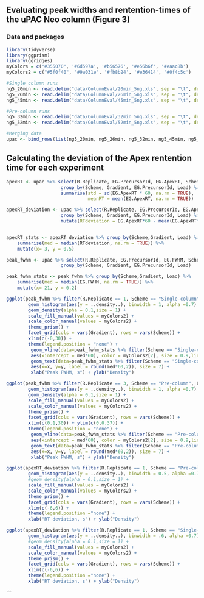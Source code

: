 ## Evaluating peak widths and rentention-times of the uPAC Neo column (Figure 3)

### Data and packages 

```r
library(tidyverse)
library(ggprism)
library(ggridges)
myColors = c("#355070", '#6d597a', '#b56576', '#e56b6f', '#eaac8b')
myColors2 = c("#5f0f40", '#9a031e', '#fb8b24', '#e36414', '#0f4c5c')
```

```r
#Single column runs
ng5_20min <- read.delim("data/ColumnEval/20min_5ng.xls", sep = "\t", dec = ",") %>% mutate(Gradient = "20min", Scheme = "Single-column", Load = "5ng") 
ng5_26min <- read.delim("data/ColumnEval/26min_5ng.xls", sep = "\t", dec = ",") %>% mutate(Gradient = "26min", Scheme = "Single-column", Load = "5ng") 
ng5_45min <- read.delim("data/ColumnEval/45min_5ng.xls", sep = "\t", dec = ",") %>% mutate(Gradient = "45min", Scheme = "Single-column", Load = "5ng") 

#Pre-column runs
ng5_32min <- read.delim("data/ColumnEval/32min_5ng.xls", sep = "\t", dec = ",") %>% mutate(Gradient = "32min", Scheme = "Pre-column", Load = "5ng") 
ng5_52min <- read.delim("data/ColumnEval/52min_5ng.xls", sep = "\t", dec = ",") %>% mutate(Gradient = "52min", Scheme = "Pre-column", Load = "5ng") 

#Merging data
upac <- bind_rows(list(ng5_20min, ng5_26min, ng5_32min, ng5_45min, ng5_52min)) %>% as_tibble()

```

## Calculating the deviation of the Apex rentention time for each experiment
```r
apexRT <- upac %>% select(R.Replicate, EG.PrecursorId, EG.ApexRT, Scheme, Gradient, Load) %>% 
                    group_by(Scheme, Gradient, EG.PrecursorId, Load) %>% 
                    summarise(std = sd(EG.ApexRT * 60, na.rm = TRUE),
                              meanRT = mean(EG.ApexRT, na.rm = TRUE)) 

apexRT_deviation <- upac %>% select(R.Replicate, EG.PrecursorId, EG.ApexRT, Scheme, Gradient, Load) %>% 
                    group_by(Scheme, Gradient, EG.PrecursorId, Load) %>% 
                    mutate(RTdeviation = EG.ApexRT*60 - mean(EG.ApexRT*60, na.rm = TRUE)) 


apexRT_stats <- apexRT_deviation %>% group_by(Scheme,Gradient, Load) %>% 
    summarise(med = median(RTdeviation, na.rm = TRUE)) %>% 
    mutate(x= 3, y = 0.5) 

peak_fwhm <- upac %>% select(R.Replicate, EG.PrecursorId, EG.FWHM, Scheme, Gradient, Load) %>% 
                    group_by(Scheme, Gradient, EG.PrecursorId, Load)

peak_fwhm_stats <- peak_fwhm %>% group_by(Scheme,Gradient, Load) %>% 
    summarise(med = median(EG.FWHM, na.rm = TRUE)) %>% 
    mutate(x= 21, y = 0.2)
```


```r

ggplot(peak_fwhm %>% filter(R.Replicate == 1, Scheme == "Single-column", Load == "5ng"), aes(x = EG.FWHM*60,fill = Gradient, color = Gradient)) + 
        geom_histogram(aes(y = ..density..), binwidth = 1, alpha =0.7) +
        geom_density(alpha = 0.1,size = 1) +
        scale_fill_manual(values = myColors2) + 
        scale_color_manual(values = myColors2) +
        theme_prism() +
        facet_grid(cols = vars(Gradient), rows = vars(Scheme)) +
        xlim(c(-0,30)) +
        theme(legend.position = "none") + 
         geom_vline(data=peak_fwhm_stats %>% filter(Scheme == "Single-column", Load == "5ng"),  
         aes(xintercept = med*60), color = myColors2[2], size = 0.9,linetype = "dashed") +
         geom_text(data=peak_fwhm_stats %>% filter(Scheme == "Single-column", Load == "5ng"), 
         aes(x=x, y=y, label = round(med*60,2)), size = 7) + 
         xlab("Peak FWHM, s") + ylab("Density")

ggplot(peak_fwhm %>% filter(R.Replicate == 3, Scheme == "Pre-column", Load == "5ng"), aes(x = EG.FWHM*60,fill = Gradient, color = Gradient)) + 
        geom_histogram(aes(y = ..density..), binwidth = 1, alpha =0.7) +
        geom_density(alpha = 0.1,size = 1) +
        scale_fill_manual(values = myColors2) + 
        scale_color_manual(values = myColors2) +
        theme_prism() +
        facet_grid(cols = vars(Gradient), rows = vars(Scheme)) +
        xlim(c(0.1,30)) + ylim(c(0,0.37)) +
        theme(legend.position = "none") + 
         geom_vline(data=peak_fwhm_stats %>% filter(Scheme == "Pre-column", Load == "10ng"),  
         aes(xintercept = med*60), color = myColors2[2], size = 0.9,linetype = "dashed") +
         geom_text(data=peak_fwhm_stats %>% filter(Scheme == "Pre-column", Load == "10ng"), 
         aes(x=x, y=y, label = round(med*60,2)), size = 7) + 
         xlab("Peak FWHM, s") + ylab("Density")
```


```r
ggplot(apexRT_deviation %>% filter(R.Replicate == 1, Scheme == "Pre-column", Load == "5ng"), aes(x = RTdeviation,fill = Gradient, color = Gradient)) + 
        geom_histogram(aes(y = ..density..), binwidth = 0.5, alpha =0.7) +
        #geom_density(alpha = 0.1,size = 1) +
        scale_fill_manual(values = myColors2) + 
        scale_color_manual(values = myColors2) +
        theme_prism() +
        facet_grid(cols = vars(Gradient), rows = vars(Scheme)) +
        xlim(c(-6,6)) +
        theme(legend.position ="none") +
        xlab("RT deviation, s") + ylab("Density")

ggplot(apexRT_deviation %>% filter(R.Replicate == 1, Scheme == "Single-column", Load == "5ng"), aes(x = RTdeviation,fill = Gradient, color = Gradient)) + 
        geom_histogram(aes(y = ..density..), binwidth = .6, alpha =0.7) +
        #geom_density(alpha = 0.1,size = 1) +
        scale_fill_manual(values = myColors2) + 
        scale_color_manual(values = myColors2) +
        theme_prism() +
        facet_grid(cols = vars(Gradient), rows = vars(Scheme)) +
        xlim(c(-6,6)) +
        theme(legend.position ="none") +
        xlab("RT deviation, s") + ylab("Density")

```


```

